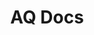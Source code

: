 ---
title: AQ Docs
description: AQ Official Documentation.
template: splash
hero:
  tagline: AQ Official Documentation. AQ is an interpreted programming language. It is fast, small, simple and safe. At the same time, programs written in AQ can also be compiled. Maybe a great piece of work.
  image:
    file: ../../assets/aq.webp
  actions:
    - text: Read the docs
      link: /get-started
      icon: right-arrow
    - text: Official Website
      link: https://www.axa6.com
      icon: external
      variant: minimal
    - text: Github
      link: https://github.com/aq-org/AQ
      icon: external
      variant: minimal
---